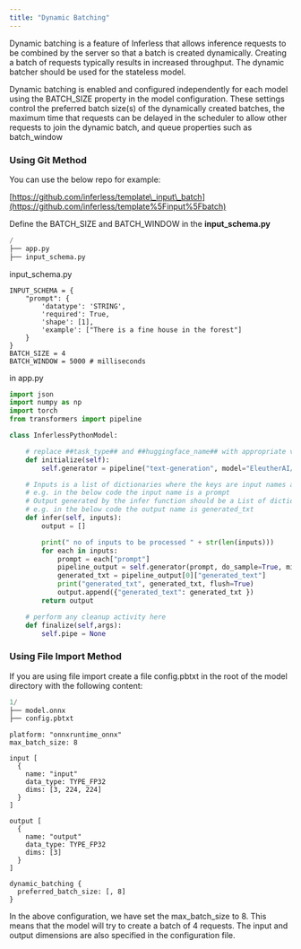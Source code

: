 ```yaml
---
title: "Dynamic Batching"
---
```


Dynamic batching is a feature of Inferless that allows inference requests to be combined by the server so that a batch is created dynamically. Creating a batch of requests typically results in increased throughput. The dynamic batcher should be used for the stateless model. 

Dynamic batching is enabled and configured independently for each model using the BATCH\_SIZE property in the model configuration. These settings control the preferred batch size(s) of the dynamically created batches, the maximum time that requests can be delayed in the scheduler to allow other requests to join the dynamic batch, and queue properties such as batch\_window


### Using Git Method 

You can use the below repo for example:

[https://github.com/inferless/template\_input\_batch](https://github.com/inferless/template%5Finput%5Fbatch)


Define the BATCH\_SIZE and BATCH\_WINDOW in the **input\_schema.py**

```python
/
├── app.py
├── input_schema.py 
```

input\_schema.py 

```input_schema
INPUT_SCHEMA = {
    "prompt": {
        'datatype': 'STRING',
        'required': True,
        'shape': [1],
        'example': ["There is a fine house in the forest"]
    }
}
BATCH_SIZE = 4
BATCH_WINDOW = 5000 # milliseconds
```

in app.py 

```python
import json
import numpy as np
import torch
from transformers import pipeline

class InferlessPythonModel:

    # replace ##task_type## and ##huggingface_name## with appropriate values
    def initialize(self):
        self.generator = pipeline("text-generation", model="EleutherAI/gpt-neo-125M",device=0)

    # Inputs is a list of dictionaries where the keys are input names and values are actual input data
    # e.g. in the below code the input name is a prompt 
    # Output generated by the infer function should be a List of dictionaries where keys are output names and values are actual output data
    # e.g. in the below code the output name is generated_txt
    def infer(self, inputs):
        output = []

        print(" no of inputs to be processed " + str(len(inputs)))
        for each in inputs:
            prompt = each["prompt"]
            pipeline_output = self.generator(prompt, do_sample=True, min_length=20)
            generated_txt = pipeline_output[0]["generated_text"]
            print("generated_txt", generated_txt, flush=True)
            output.append({"generated_text": generated_txt })
        return output

    # perform any cleanup activity here
    def finalize(self,args):
        self.pipe = None
```

### Using File Import Method 


If you are using file import create a file config.pbtxt in the root of the model directory with the following content:

```python
1/
├── model.onnx
├── config.pbtxt 
```

```text 
platform: "onnxruntime_onnx"
max_batch_size: 8

input [
  {
    name: "input"
    data_type: TYPE_FP32
    dims: [3, 224, 224]
  }
]

output [
  {
    name: "output"
    data_type: TYPE_FP32
    dims: [3]
  }
]

dynamic_batching { 
  preferred_batch_size: [, 8]
}
```

In the above configuration, we have set the max\_batch\_size to 8. This means that the model will try to create a batch of 4 requests. The input and output dimensions are also specified in the configuration file.
